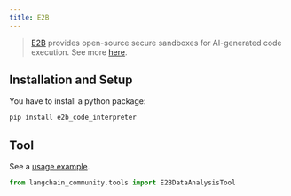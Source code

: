 ```yaml
---
title: E2B
---
```


>[E2B](https://e2b.dev/) provides open-source secure sandboxes
> for AI-generated code execution. See more [here](https://github.com/e2b-dev).

## Installation and Setup

You have to install a python package:

```bash
pip install e2b_code_interpreter
```

## Tool

See a [usage example](/oss/integrations/tools/e2b_data_analysis).

```python
from langchain_community.tools import E2BDataAnalysisTool
```
